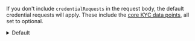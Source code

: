 If you don't include `credentialRequests` in the request body, the default credential requests will apply. These include the [core KYC data points](/v2.0/data#core-kyc), all set to optional.

<details>
    <summary>Default</summary>

    ```typescript title="Default Credential Requests"
    [
        {
            "type": "FullNameCredential",
            "mandatory": "no",
            "children": [
                {
                    "type": "FirstNameCredential"
                },
                {
                    "type": "MiddleNameCredential"
                },
                {
                    "type": "LastNameCredential"
                }
            ]
        },
        {
            "type": "PhoneCredential",
            "mandatory": "no"
        },
        {
            "type": "AddressCredential",
            "mandatory": "no",
            "children": [
                {
                    "type": "Line1Credential"
                },
                {
                    "type": "Line2Credential"
                },
                {
                    "type": "CityCredential"
                },
                {
                    "type": "StateCredential"
                },
                {
                    "type": "CountryCredential"
                },
                {
                    "type": "ZipCodeCredential"
                }
            ]
        },
        {
            "type": "BirthDateCredential",
            "mandatory": "no"
        },
        {
            "type": "SsnCredential",
            "mandatory": "no"
        }
    ]
    ```
</details>